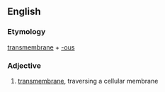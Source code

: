 ==English==

===Etymology===
[[transmembrane]] + [[-ous]]

===Adjective===
{{en-adj|-}}

# [[transmembrane]], traversing a cellular membrane